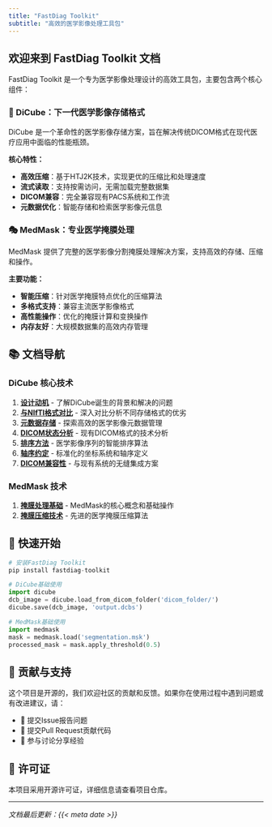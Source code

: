 ```yaml
---
title: "FastDiag Toolkit"
subtitle: "高效的医学影像处理工具包"
---
```


## 欢迎来到 FastDiag Toolkit 文档

FastDiag Toolkit 是一个专为医学影像处理设计的高效工具包，主要包含两个核心组件：

### 🎯 DiCube：下一代医学影像存储格式

DiCube 是一个革命性的医学影像存储方案，旨在解决传统DICOM格式在现代医疗应用中面临的性能瓶颈。

**核心特性：**

- **高效压缩**：基于HTJ2K技术，实现更优的压缩比和处理速度
- **流式读取**：支持按需访问，无需加载完整数据集
- **DICOM兼容**：完全兼容现有PACS系统和工作流
- **元数据优化**：智能存储和检索医学影像元信息

### 🎭 MedMask：专业医学掩膜处理

MedMask 提供了完整的医学影像分割掩膜处理解决方案，支持高效的存储、压缩和操作。

**主要功能：**

- **智能压缩**：针对医学掩膜特点优化的压缩算法
- **多格式支持**：兼容主流医学影像格式
- **高性能操作**：优化的掩膜计算和变换操作
- **内存友好**：大规模数据集的高效内存管理

## 📚 文档导航

### DiCube 核心技术

1. [**设计动机**](1.0_motivation.qmd) - 了解DiCube诞生的背景和解决的问题
2. [**与NIfTI格式对比**](1.1_vs_nifti.qmd) - 深入对比分析不同存储格式的优劣
3. [**元数据存储**](1.2_meta_storage.qmd) - 探索高效的医学影像元数据管理
4. [**DICOM状态分析**](1.3_dicom_status.qmd) - 现有DICOM格式的技术分析
5. [**排序方法**](1.4_sort_method.qmd) - 医学影像序列的智能排序算法
6. [**轴序约定**](1.5_axis_order.qmd) - 标准化的坐标系统和轴序定义
7. [**DICOM兼容性**](1.6_dicom_compatibility_simple.qmd) - 与现有系统的无缝集成方案

### MedMask 技术

1. [**掩膜处理基础**](2.0_mask.qmd) - MedMask的核心概念和基础操作
2. [**掩膜压缩技术**](2.1_mask_compression.qmd) - 先进的医学掩膜压缩算法

## 🚀 快速开始

```python
# 安装FastDiag Toolkit
pip install fastdiag-toolkit

# DiCube基础使用
import dicube
dcb_image = dicube.load_from_dicom_folder('dicom_folder/')
dicube.save(dcb_image, 'output.dcbs')

# MedMask基础使用
import medmask
mask = medmask.load('segmentation.msk')
processed_mask = mask.apply_threshold(0.5)
```

## 🤝 贡献与支持

这个项目是开源的，我们欢迎社区的贡献和反馈。如果你在使用过程中遇到问题或有改进建议，请：

- 📝 提交Issue报告问题
- 🔧 提交Pull Request贡献代码
- 💬 参与讨论分享经验

## 📄 许可证

本项目采用开源许可证，详细信息请查看项目仓库。

---

*文档最后更新：{{< meta date >}}*



